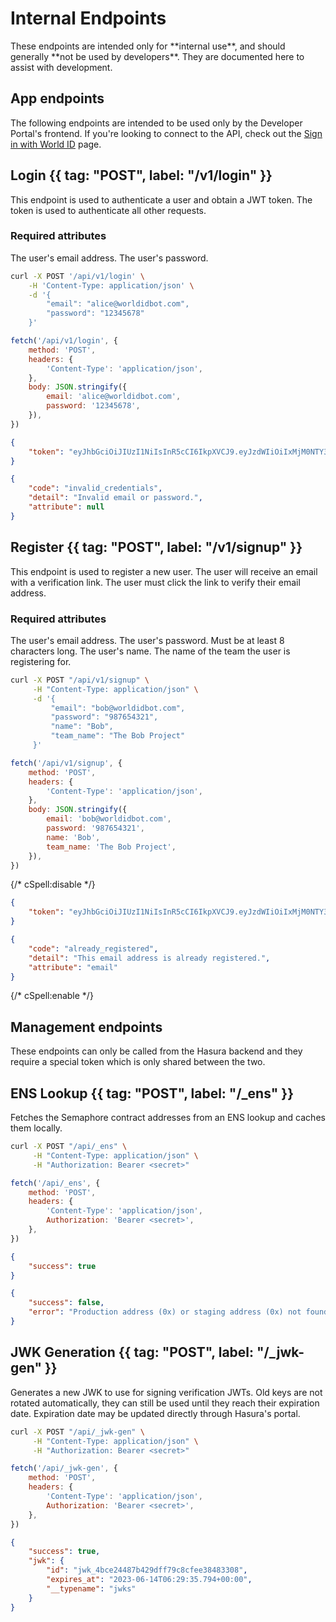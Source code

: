 # Internal Endpoints

<Note title="caution" type="warning">
	These endpoints are intended only for **internal use**, and should generally **not be used by developers**. They are
	documented here to assist with development.
</Note>

## App endpoints

The following endpoints are intended to be used only by the Developer Portal's frontend. If you're looking to connect to the API, check out the [Sign in with World ID](/sign-in) page.

## Login {{ tag: "POST", label: "/v1/login" }}

<Row><Col>

This endpoint is used to authenticate a user and obtain a JWT token. The token is used to authenticate all other requests.

### Required attributes

<Properties>
	<Property name="email" type="string">
		The user's email address.
	</Property>
	<Property name="password" type="string">
		The user's password.
	</Property>
</Properties>

</Col><Col sticky>

<CodeGroup>

```bash {{ title: "cURL" }}
curl -X POST '/api/v1/login' \
    -H 'Content-Type: application/json' \
    -d '{
        "email": "alice@worldidbot.com",
        "password": "12345678"
    }'
```

```js
fetch('/api/v1/login', {
	method: 'POST',
	headers: {
		'Content-Type': 'application/json',
	},
	body: JSON.stringify({
		email: 'alice@worldidbot.com',
		password: '12345678',
	}),
})
```

</CodeGroup>

<CodeGroup>

```json {{ title: "200 OK" }}
{
	"token": "eyJhbGciOiJIUzI1NiIsInR5cCI6IkpXVCJ9.eyJzdWIiOiIxMjM0NTY3ODkwIiwibmFtZSI6IkFsaWNlIiwiaWF0IjoxNTE2MjM5MDIyfQ.HThTAuYC6RyvZgF5h2cJCVEUQZ9g8Y18Tf-IU2gaYBc"
}
```

```json {{ title: "400 Bad Request" }}
{
	"code": "invalid_credentials",
	"detail": "Invalid email or password.",
	"attribute": null
}
```

</CodeGroup>

</Col></Row>

## Register {{ tag: "POST", label: "/v1/signup" }}

<Row><Col>

This endpoint is used to register a new user. The user will receive an email with a verification link. The user must click the link to verify their email address.

### Required attributes

<Properties>
	<Property name="email" type="string">
		The user's email address.
	</Property>
	<Property name="password" type="string">
		The user's password. Must be at least 8 characters long.
	</Property>
	<Property name="name" type="string">
		The user's name.
	</Property>
	<Property name="team_name" type="string">
		The name of the team the user is registering for.
	</Property>
</Properties>

</Col><Col sticky>

<CodeGroup title="Request" tag="POST" label="/api/v1/signup">

```bash {{ title: "cURL" }}
curl -X POST "/api/v1/signup" \
     -H "Content-Type: application/json" \
     -d '{
         "email": "bob@worldidbot.com",
         "password": "987654321",
         "name": "Bob",
         "team_name": "The Bob Project"
     }'
```

```js
fetch('/api/v1/signup', {
	method: 'POST',
	headers: {
		'Content-Type': 'application/json',
	},
	body: JSON.stringify({
		email: 'bob@worldidbot.com',
		password: '987654321',
		name: 'Bob',
		team_name: 'The Bob Project',
	}),
})
```

</CodeGroup>

{/* cSpell:disable */}

<CodeGroup title="Response">

```json {{ title: "201 Created" }}
{
	"token": "eyJhbGciOiJIUzI1NiIsInR5cCI6IkpXVCJ9.eyJzdWIiOiIxMjM0NTY3ODkwIiwibmFtZSI6IkFsaWNlIiwiaWF0IjoxNTE2MjM5MDIyfQ.HThTAuYC6RyvZgF5h2cJCVEUQZ9g8Y18Tf-IU2gaYBc"
}
```

```json {{ title: "400 Bad Request" }}
{
	"code": "already_registered",
	"detail": "This email address is already registered.",
	"attribute": "email"
}
```

</CodeGroup>

{/* cSpell:enable */}

</Col></Row>

## Management endpoints

<Note>
	These endpoints can only be called from the Hasura backend and they require a special token which is only shared
	between the two.
</Note>

## ENS Lookup {{ tag: "POST", label: "/_ens" }}

<Row><Col>

Fetches the Semaphore contract addresses from an ENS lookup and caches them locally.

</Col><Col sticky>

<CodeGroup title="Request" tag="POST" label="/api/_ens">

```bash {{ title: "cURL" }}
curl -X POST "/api/_ens" \
     -H "Content-Type: application/json" \
     -H "Authorization: Bearer <secret>"

```

```js
fetch('/api/_ens', {
	method: 'POST',
	headers: {
		'Content-Type': 'application/json',
		Authorization: 'Bearer <secret>',
	},
})
```

</CodeGroup>

<CodeGroup title="Response">

```json {{ title: "200 OK" }}
{
	"success": true
}
```

```json {{ title: "500 Server Error" }}
{
	"success": false,
	"error": "Production address (0x) or staging address (0x) not found."
}
```

</CodeGroup>

</Col></Row>

## JWK Generation {{ tag: "POST", label: "/_jwk-gen" }}

<Row><Col>

Generates a new JWK to use for signing verification JWTs. Old keys are not rotated automatically, they can still be used until they reach their expiration date. Expiration date may be updated directly through Hasura's portal.

</Col><Col sticky>

<CodeGroup title="Request" tag="POST" label="/api/_jwk-gen">

```bash {{ title: "cURL" }}
curl -X POST "/api/_jwk-gen" \
     -H "Content-Type: application/json" \
     -H "Authorization: Bearer <secret>"
```

```js
fetch('/api/_jwk-gen', {
	method: 'POST',
	headers: {
		'Content-Type': 'application/json',
		Authorization: 'Bearer <secret>',
	},
})
```

</CodeGroup>

```json { "title": "Response" }
{
	"success": true,
	"jwk": {
		"id": "jwk_4bce24487b429dff79c8cfee38483308",
		"expires_at": "2023-06-14T06:29:35.794+00:00",
		"__typename": "jwks"
	}
}
```

</Col></Row>
